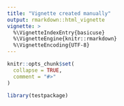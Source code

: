 ```yaml
---
title: "Vignette created manually"
output: rmarkdown::html_vignette
vignette: >
  %\VignetteIndexEntry{basicuse}
  %\VignetteEngine{knitr::rmarkdown}
  %\VignetteEncoding{UTF-8}
---
```


```r
knitr::opts_chunk$set(
  collapse = TRUE,
  comment = "#>"
)
```

```r
library(testpackage)
```
